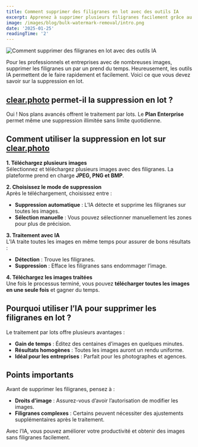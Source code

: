 ```yaml
---
title: Comment supprimer des filigranes en lot avec des outils IA
excerpt: Apprenez à supprimer plusieurs filigranes facilement grâce au traitement par lots avec IA.
image: /images/blog/bulk-watermark-removal/intro.png
date: '2025-01-25'
readingTime: '2'
---
```


![Comment supprimer des filigranes en lot avec des outils IA](/images/blog/bulk-watermark-removal/intro.png)

Pour les professionnels et entreprises avec de nombreuses images, supprimer les filigranes un par un prend du temps. Heureusement, les outils IA permettent de le faire rapidement et facilement. Voici ce que vous devez savoir sur la suppression en lot.

## [clear.photo](/) permet-il la suppression en lot ?

Oui ! Nos plans avancés offrent le traitement par lots. Le **Plan Enterprise** permet même une suppression illimitée sans limite quotidienne.

## Comment utiliser la suppression en lot sur [clear.photo](/)

**1. Téléchargez plusieurs images**  
Sélectionnez et téléchargez plusieurs images avec des filigranes. La plateforme prend en charge **JPEG, PNG et BMP**.

**2. Choisissez le mode de suppression**  
Après le téléchargement, choisissez entre :

- **Suppression automatique** : L’IA détecte et supprime les filigranes sur toutes les images.
- **Sélection manuelle** : Vous pouvez sélectionner manuellement les zones pour plus de précision.

**3. Traitement avec IA**  
L’IA traite toutes les images en même temps pour assurer de bons résultats :

- **Détection** : Trouve les filigranes.
- **Suppression** : Efface les filigranes sans endommager l’image.

**4. Téléchargez les images traitées**  
Une fois le processus terminé, vous pouvez **télécharger toutes les images en une seule fois** et gagner du temps.

## Pourquoi utiliser l’IA pour supprimer les filigranes en lot ?

Le traitement par lots offre plusieurs avantages :

- **Gain de temps** : Éditez des centaines d’images en quelques minutes.
- **Résultats homogènes** : Toutes les images auront un rendu uniforme.
- **Idéal pour les entreprises** : Parfait pour les photographes et agences.

## Points importants

Avant de supprimer les filigranes, pensez à :

- **Droits d’image** : Assurez-vous d’avoir l’autorisation de modifier les images.
- **Filigranes complexes** : Certains peuvent nécessiter des ajustements supplémentaires après le traitement.

Avec l’IA, vous pouvez améliorer votre productivité et obtenir des images sans filigranes facilement.
